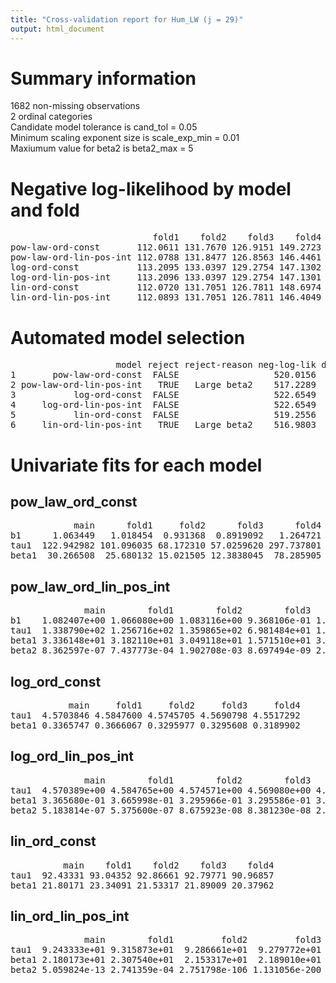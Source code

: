 ```yaml
---
title: "Cross-validation report for Hum_LW (j = 29)"
output: html_document
---
```

# Summary information
1682 non-missing observations  
2 ordinal categories  
Candidate model tolerance is cand_tol = 0.05  
Minimum scaling exponent size is scale_exp_min = 0.01  
Maxiumum value for beta2 is beta2_max = 5  

# Negative log-likelihood by model and fold
<pre>
                           fold1    fold2    fold3    fold4  
pow-law-ord-const       112.0611 131.7670 126.9151 149.2723  
pow-law-ord-lin-pos-int 112.0788 131.8477 126.8563 146.4461  
log-ord-const           113.2095 133.0397 129.2754 147.1302  
log-ord-lin-pos-int     113.2096 133.0397 129.2754 147.1301  
lin-ord-const           112.0720 131.7051 126.7811 148.6974  
lin-ord-lin-pos-int     112.0893 131.7051 126.7811 146.4049  
</pre>
# Automated model selection
<pre>
                    model reject reject-reason neg-log-lik delta-neg-log-lik model-rank  
1       pow-law-ord-const  FALSE                  520.0156         3.0352361          2  
2 pow-law-ord-lin-pos-int   TRUE   Large beta2    517.2289         0.2485538         NA  
3           log-ord-const  FALSE                  522.6549         5.6745014          3  
4     log-ord-lin-pos-int  FALSE                  522.6549         5.6745926          4  
5           lin-ord-const  FALSE                  519.2556         2.2752119          1  
6     lin-ord-lin-pos-int   TRUE   Large beta2    516.9803         0.0000000         NA  
</pre>
# Univariate fits for each model
## pow_law_ord_const  
<pre>
            main      fold1     fold2      fold3      fold4  
b1      1.063449   1.018454  0.931368  0.8919092   1.264721  
tau1  122.942982 101.096035 68.172310 57.0259620 297.737801  
beta1  30.266508  25.680132 15.021505 12.3838045  78.285905  
</pre>
## pow_law_ord_lin_pos_int  
<pre>
              main        fold1        fold2        fold3        fold4  
b1    1.082407e+00 1.066080e+00 1.083116e+00 9.368106e-01 1.034821e+00  
tau1  1.338790e+02 1.256716e+02 1.359865e+02 6.981484e+01 1.239067e+02  
beta1 3.336148e+01 3.182110e+01 3.049118e+01 1.571510e+01 3.226689e-08  
beta2 8.362597e-07 7.437773e-04 1.902708e-03 8.697494e-09 2.155782e+07  
</pre>
## log_ord_const  
<pre>
           main     fold1     fold2     fold3     fold4  
tau1  4.5703846 4.5847600 4.5745705 4.5690798 4.5517292  
beta1 0.3365747 0.3666067 0.3295977 0.3295608 0.3189902  
</pre>
## log_ord_lin_pos_int  
<pre>
              main        fold1        fold2        fold3        fold4  
tau1  4.570389e+00 4.584765e+00 4.574571e+00 4.569080e+00 4.551731e+00  
beta1 3.365680e-01 3.665998e-01 3.295966e-01 3.295586e-01 3.189883e-01  
beta2 5.183814e-07 5.375600e-07 8.675923e-08 8.381230e-08 2.217644e-07  
</pre>
## lin_ord_const  
<pre>
          main    fold1    fold2    fold3    fold4  
tau1  92.43331 93.04352 92.86661 92.79771 90.96857  
beta1 21.80171 23.34091 21.53317 21.89009 20.37962  
</pre>
## lin_ord_lin_pos_int  
<pre>
              main        fold1         fold2         fold3        fold4  
tau1  9.243333e+01 9.315873e+01  9.286661e+01  9.279772e+01 1.062433e+02  
beta1 2.180173e+01 2.307540e+01  2.153317e+01  2.189010e+01 1.019083e-21  
beta2 5.059824e-13 2.741359e-04 2.751798e-106 1.131056e-200 5.783654e+20  
</pre>
